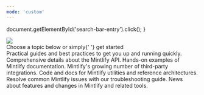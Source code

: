 ```yaml
---
mode: 'custom'
---
```


  document.getElementById('search-bar-entry').click();
}

<div
  className="relative w-full flex items-center justify-center"
  style={{ height: '24rem', backgroundColor: '#040712', overflow: 'hidden' }}
>
  <div style={{ flex: 'none' }}>
    <img
    src="/images/image.svg"
    style={{ height: '400px', backgroundColor: '#040712', pointerEvents: 'none' }}
    />
  </div>
</div>
<div style={{marginTop: '6rem', marginBottom: '8rem', maxWidth: '70rem', marginLeft: 'auto',
    marginRight: 'auto', paddingLeft: '1.25rem',
    paddingRight: '1.25rem' }}>

<div
  style={{
    textAlign: 'center',
    fontSize: '24px',
    fontWeight: '600',
    color: '#121142',
    marginBottom: '3rem',
    topMargin: '-1rem'
  }}
>
  Choose a topic below or simply{' '}
  <span className="text-primary">get started</span>
</div>

<CardGroup cols={3}>
  <Card title="Guides" icon="book-open" href="/guides">
    Practical guides and best practices to get you up and running quickly.
  </Card>
  <Card title="Reference" icon="code-simple" href="/reference">
    Comprehensive details about the Mintlify API.
  </Card>
  <Card title="Examples" icon="grid-round" iconType="solid" href="/examples">
    Hands-on examples of Mintlify documentation. 
  </Card>
  <Card title="Integrations" icon="link-simple" href="/integrations">
    Mintlify's growing number of third-party integrations.
  </Card>
  <Card title="Tools" icon="wrench" href="/tools">
    Code and docs for Mintlify utilities and reference architectures.
  </Card>
  <Card title="Troubleshooting" icon="bug" href="/troubleshooting">
    Resolve common Mintlify issues with our troubleshooting guide.
  </Card>
  <Card title="Releases" icon="party-horn" href="/release-notes">
    News about features and changes in Mintlify and related tools.
  </Card>
</CardGroup>

</div>
